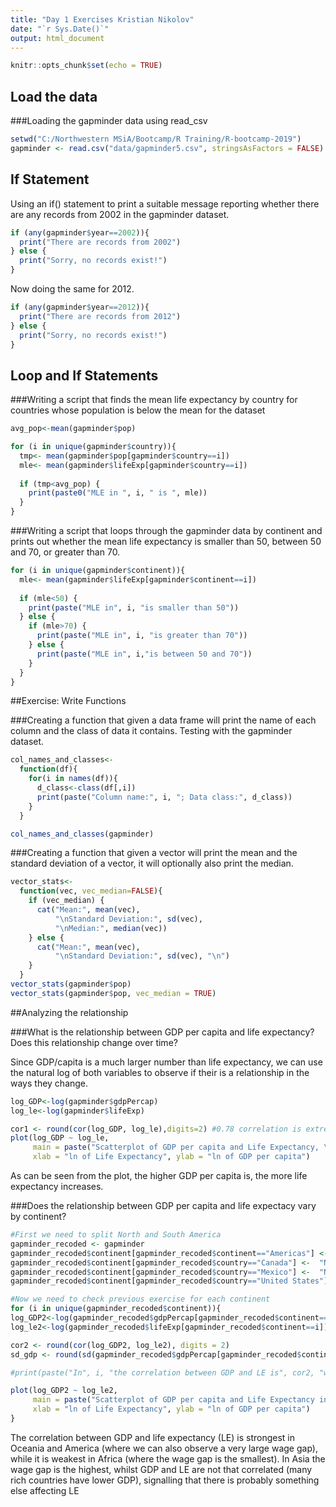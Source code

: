 ```yaml
---
title: "Day 1 Exercises Kristian Nikolov"
date: "`r Sys.Date()`"
output: html_document
---
```


```r
knitr::opts_chunk$set(echo = TRUE)
```

## Load the data

###Loading the gapminder data using read_csv

```r
setwd("C:/Northwestern MSiA/Bootcamp/R Training/R-bootcamp-2019")
gapminder <- read.csv("data/gapminder5.csv", stringsAsFactors = FALSE)
```

## If Statement

Using an if() statement to print a suitable message reporting whether there are any records from 2002 in the gapminder dataset. 

```r
if (any(gapminder$year==2002)){
  print("There are records from 2002")
} else {
  print("Sorry, no records exist!")
}
```

Now doing the same for 2012.
```r
if (any(gapminder$year==2012)){
  print("There are records from 2012")
} else {
  print("Sorry, no records exist!")
}
```

## Loop and If Statements

###Writing a script that finds the mean life expectancy by country for countries whose population is below the mean for the dataset

```r
avg_pop<-mean(gapminder$pop)

for (i in unique(gapminder$country)){
  tmp<- mean(gapminder$pop[gapminder$country==i])
  mle<- mean(gapminder$lifeExp[gapminder$country==i])
  
  if (tmp<avg_pop) {
    print(paste0("MLE in ", i, " is ", mle))
  }
}
```

###Writing a script that loops through the gapminder data by continent and prints out whether the mean life expectancy is smaller than 50, between 50 and 70, or greater than 70.

```r
for (i in unique(gapminder$continent)){
  mle<- mean(gapminder$lifeExp[gapminder$continent==i])
  
  if (mle<50) {
    print(paste("MLE in", i, "is smaller than 50"))
  } else {
    if (mle>70) {
      print(paste("MLE in", i, "is greater than 70"))
    } else {
      print(paste("MLE in", i,"is between 50 and 70"))
    }
  }
}
```

##Exercise: Write Functions

###Creating a function that given a data frame will print the name of each column and the class of data it contains. Testing with the gapminder dataset.

```r
col_names_and_classes<-
  function(df){
    for(i in names(df)){
      d_class<-class(df[,i])
      print(paste("Column name:", i, "; Data class:", d_class))
    }
  }

col_names_and_classes(gapminder)
```

###Creating a function that given a vector will print the mean and the standard deviation of a vector, it will optionally also print the median.

```r
vector_stats<-
  function(vec, vec_median=FALSE){
    if (vec_median) {
      cat("Mean:", mean(vec),
          "\nStandard Deviation:", sd(vec),
          "\nMedian:", median(vec))
    } else {
      cat("Mean:", mean(vec),
          "\nStandard Deviation:", sd(vec), "\n")
    }
  }
vector_stats(gapminder$pop)
vector_stats(gapminder$pop, vec_median = TRUE)
```

##Analyzing the relationship

###What is the relationship between GDP per capita and life expectancy? Does this relationship change over time?

Since GDP/capita is a much larger number than life expectancy, we can use the natural log of both variables to observe if their is a relationship in the ways they change.

```r
log_GDP<-log(gapminder$gdpPercap)
log_le<-log(gapminder$lifeExp)

cor1 <- round(cor(log_GDP, log_le),digits=2) #0.78 correlation is extremely high. Let's plot them against each other to observe it better
plot(log_GDP ~ log_le,
     main = paste("Scatterplot of GDP per capita and Life Expectancy, \nCorrelation =", cor1),
     xlab = "ln of Life Expectancy", ylab = "ln of GDP per capita")
```

As can be seen from the plot, the higher GDP per capita is, the more life expectancy increases.

###Does the relationship between GDP per capita and life expectacy vary by continent? 
```r
#First we need to split North and South America
gapminder_recoded <- gapminder
gapminder_recoded$continent[gapminder_recoded$continent=="Americas"] <- "South America"
gapminder_recoded$continent[gapminder_recoded$country=="Canada"] <-  "North America"
gapminder_recoded$continent[gapminder_recoded$country=="Mexico"] <-  "North America"
gapminder_recoded$continent[gapminder_recoded$country=="United States"] <-  "North America"

#Now we need to check previous exercise for each continent
for (i in unique(gapminder_recoded$continent)){
log_GDP2<-log(gapminder_recoded$gdpPercap[gapminder_recoded$continent==i])
log_le2<-log(gapminder_recoded$lifeExp[gapminder_recoded$continent==i])

cor2 <- round(cor(log_GDP2, log_le2), digits = 2)
sd_gdp <- round(sd(gapminder_recoded$gdpPercap[gapminder_recoded$continent==i]))

#print(paste("In", i, "the correlation between GDP and LE is", cor2, "while the GDP standard deviation is", #sd_gdp)) - this can be used, but I found it redundant after inserting these in the plot titles

plot(log_GDP2 ~ log_le2,
     main = paste("Scatterplot of GDP per capita and Life Expectancy in", i,", \nCorrelation =", cor2, "GDP standard deviation is",sd_gdp),
     xlab = "ln of Life Expectancy", ylab = "ln of GDP per capita")
}
```
The correlation between GDP and life expectancy (LE) is strongest in Oceania and America (where we can also observe a very large wage gap), while it is weakest in Africa (where the wage gap is the smallest). In Asia the wage gap is the highest, whilst GDP and LE are not that correlated (many rich countries have lower GDP), signalling that there is probably something else affecting LE